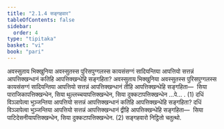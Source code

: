 ```yaml
---
title: "2.1.4 सङ्गहवार"
tableOfContents: false
sidebar:
  order: 4
type: "tipitaka"
basket: "vi"
book: "pari"
---
```



<DynamicBreadcrumb />

<Division number="242" book="pari">

<Paragraph number="994" book="pari">
अवस्सुताय भिक्खुनिया अवस्सुतस्स पुरिसपुग्गलस्स कायसंसग्गं सादियन्तिया आपत्तियो सत्तन्नं आपत्तिक्खन्धानं कतिहि आपत्तिक्खन्धेहि सङ्गहिता? अवस्सुताय भिक्खुनिया अवस्सुतस्स पुरिसपुग्गलस्स कायसंसग्गं सादियन्तिया आपत्तियो सत्तन्नं आपत्तिक्खन्धानं तीहि आपत्तिक्खन्धेहि सङ्गहिता—  सिया पाराजिकापत्तिक्खन्धेन, सिया थुल्लच्चयापत्तिक्खन्धेन, सिया दुक्कटापत्तिक्खन्धेन …पे… . (1)
</Paragraph>

<Paragraph number="995" book="pari">
दधिं विञ्ञापेत्वा भुञ्जन्तिया आपत्तियो सत्तन्नं आपत्तिक्खन्धानं कतिहि आपत्तिक्खन्धेहि सङ्गहिता? दधिं विञ्ञापेत्वा भुञ्जन्तिया आपत्तियो सत्तन्नं आपत्तिक्खन्धानं द्वीहि आपत्तिक्खन्धेहि सङ्गहिता—  सिया पाटिदेसनीयापत्तिक्खन्धेन, सिया दुक्कटापत्तिक्खन्धेन. (2)

</Paragraph>
</Division>

<Paragraph number="996" type="center" book="pari">
सङ्गहवारो निट्ठितो चतुत्थो.
</Paragraph>